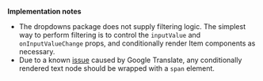 <!-- markdownlint-disable no-emphasis-as-heading -->

**Implementation notes**

<!-- markdownlint-enable no-emphasis-as-heading -->

- The dropdowns package does not supply filtering logic. The simplest way to perform filtering is to control
  the `inputValue` and `onInputValueChange` props, and conditionally render Item components as necessary.
- Due to a known [issue](https://github.com/facebook/react/issues/11538#issuecomment-390386520) caused
  by Google Translate, any conditionally rendered text node should be wrapped with a `span` element.
